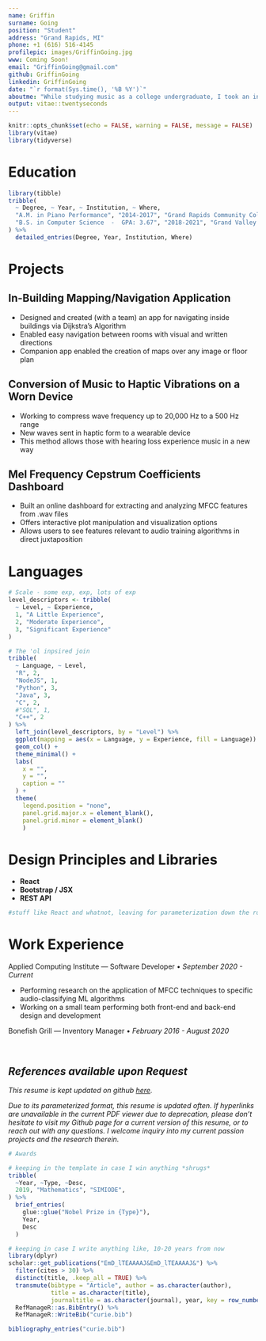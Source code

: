 ```yaml
---
name: Griffin
surname: Going
position: "Student"
address: "Grand Rapids, MI"
phone: +1 (616) 516-4145
profilepic: images/GriffinGoing.jpg
www: Coming Soon!
email: "GriffinGoing@gmail.com"
github: GriffinGoing
linkedin: GriffinGoing
date: "`r format(Sys.time(), '%B %Y')`"
aboutme: "While studying music as a college undergraduate, I took an introductory computer programming course which opened me up to a whole new world. A strong self starter, I dove in and began pursuing computer science as a full-time career. I love the ongoing challenge to learn that a career in CS demands, and I am eager to continue my journey. "
output: vitae::twentyseconds
---
```


```r
knitr::opts_chunk$set(echo = FALSE, warning = FALSE, message = FALSE)
library(vitae)
library(tidyverse)
```

# Education

```r
library(tibble)
tribble(
  ~ Degree, ~ Year, ~ Institution, ~ Where,
  "A.M. in Piano Performance", "2014-2017", "Grand Rapids Community College", "Grand Rapids, Michigan",
  "B.S. in Computer Science  -  GPA: 3.67", "2018-2021", "Grand Valley State University", "Allendale, Michigan"
) %>% 
  detailed_entries(Degree, Year, Institution, Where)
```

# Projects

## In-Building Mapping/Navigation Application 

 * Designed and created (with a team) an app for navigating inside buildings via Dijkstra's Algorithm
 * Enabled easy navigation between rooms with visual and written directions 
 * Companion app enabled the creation of maps over any image or floor plan
 
## Conversion of Music to Haptic Vibrations on a Worn Device 
 * Working to compress wave frequency up to 20,000 Hz to a 500 Hz range 
 * New waves sent in haptic form to a wearable device 
 * This method allows those with hearing loss experience music in a new way 
 
## Mel Frequency Cepstrum Coefficients Dashboard
 * Built an online dashboard for extracting and analyzing MFCC features from .wav files
 * Offers interactive plot manipulation and visualization options
 * Allows users to see features relevant to audio training algorithms in direct juxtaposition


# Languages

```r
# Scale - some exp, exp, lots of exp 
level_descriptors <- tribble(
  ~ Level, ~ Experience,
  1, "A Little Experience",
  2, "Moderate Experience",
  3, "Significant Experience"
)

# The 'ol inpsired join
tribble(
  ~ Language, ~ Level,
  "R", 2,
  "NodeJS", 1,
  "Python", 3,
  "Java", 3,
  "C", 2,
  #"SQL", 1,
  "C++", 2
) %>%
  left_join(level_descriptors, by = "Level") %>%
  ggplot(mapping = aes(x = Language, y = Experience, fill = Language)) +
  geom_col() +
  theme_minimal() +
  labs(
    x = "",
    y = "",
    caption = ""
  ) +
  theme(
    legend.position = "none",
    panel.grid.major.x = element_blank(),
    panel.grid.minor = element_blank()
    )
```

# Design Principles and Libraries

* **React**
* **Bootstrap / JSX**
* **REST API**

```R
#stuff like React and whatnot, leaving for parameterization down the road
```

# Work Experience

Applied Computing Institute — Software Developer • *September 2020 - Current*

 - Performing research on the application of MFCC techniques to specific audio-classifying ML algorithms
 - Working on a small team performing both front-end and back-end design and development

Bonefish Grill — Inventory Manager • *February 2016 - August 2020*

&nbsp;

## *References available upon Request*

*This resume is kept updated on github [here](https://raw.githubusercontent.com/GriffinGoing/Griffin-Going-Resume/master/GriffinGoingResume.pdf).*

*Due to its parameterized format, this resume is updated often. If hyperlinks are unavailable in the current PDF viewer due to deprecation, please don't hesitate to visit my Github page for a current version of this resume, or to reach out with any questions. I welcome inquiry into my current passion projects and the research therein.*


```r
# Awards

# keeping in the template in case I win anything *shrugs*
tribble(
  ~Year, ~Type, ~Desc,
  2019, "Mathematics", "SIMIODE",
) %>% 
  brief_entries(
    glue::glue("Nobel Prize in {Type}"),
    Year, 
    Desc
  )
```


```r
# keeping in case I write anything like, 10-20 years from now
library(dplyr)
scholar::get_publications("EmD_lTEAAAAJ&EmD_lTEAAAAJ&") %>% 
  filter(cites > 30) %>% 
  distinct(title, .keep_all = TRUE) %>%
  transmute(bibtype = "Article", author = as.character(author),
            title = as.character(title),
            journaltitle = as.character(journal), year, key = row_number()) %>% 
  RefManageR::as.BibEntry() %>% 
  RefManageR::WriteBib("curie.bib")

bibliography_entries("curie.bib")
```

